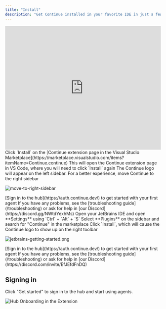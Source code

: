 ```yaml
---
title: "Install"
description: "Get Continue installed in your favorite IDE in just a few steps."
---
```


<iframe
  width="100%"
  height="400"
  src="https://www.youtube.com/embed/gjekTru4Cg4"
  title="Install Continue VS Code Extension"
  frameborder="0"
  allow="accelerometer; autoplay; clipboard-write; encrypted-media; gyroscope; picture-in-picture"
  allowfullscreen
></iframe>

<Tabs>
<Tab title="VS Code">

<Steps>
<Step title="Install from Marketplace">
Click `Install` on the [Continue extension page in the Visual Studio Marketplace](https://marketplace.visualstudio.com/items?itemName=Continue.continue)
</Step>

<Step title="Install in VS Code">
  This will open the Continue extension page in VS Code, where you will need to
  click `Install` again
</Step>

<Step title="Move to Right Sidebar">
The Continue logo will appear on the left sidebar. For a better experience, move Continue to the right sidebar

![move-to-right-sidebar](/images/move-to-right-sidebar-b2d315296198e41046fc174d8178f30a.gif)

</Step>

<Step title="Sign In">
[Sign in to the hub](https://auth.continue.dev/) to get started with your first agent
</Step>
</Steps>

<Info>
  If you have any problems, see the [troubleshooting guide](/troubleshooting) or
  ask for help in [our Discord](https://discord.gg/NWtdYexhMs)
</Info>

</Tab>

<Tab title="JetBrains">

<Steps>
<Step title="Open Settings">
Open your JetBrains IDE and open **Settings** using `Ctrl` + `Alt` + `S`
</Step>

<Step title="Find Continue Plugin">
  Select **Plugins** on the sidebar and search for "Continue" in the marketplace
</Step>

<Step title="Install Plugin">
Click `Install`, which will cause the Continue logo to show up on the right toolbar

![jetbrains-getting-started.png](/images/getting-started/images/jetbrains-getting-started-d62b7edee1cdd58508c5075faf285955.png)

</Step>

<Step title="Sign In">
[Sign in to the hub](https://auth.continue.dev/) to get started with your first agent
</Step>
</Steps>

<Info>
  If you have any problems, see the [troubleshooting guide](/troubleshooting) or
  ask for help in [our Discord](https://discord.com/invite/EfJEfdFnDQ)
</Info>

</Tab>
</Tabs>

## Signing in

Click "Get started" to sign in to the hub and start using agents.

![Hub Onboarding in the Extension](/images/getting-started/images/hub-onboarding-card-81abd457b6d131c4b0aa89a5a6d647d3.png)
